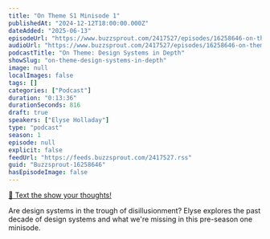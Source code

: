 ```yaml
---
title: "On Theme S1 Minisode 1"
publishedAt: "2024-12-12T18:00:00.000Z"
dateAdded: "2025-06-13"
episodeUrl: "https://www.buzzsprout.com/2417527/episodes/16258646-on-theme-s1-minisode-1.mp3"
audioUrl: "https://www.buzzsprout.com/2417527/episodes/16258646-on-theme-s1-minisode-1.mp3"
podcastTitle: "On Theme: Design Systems in Depth"
showSlug: "on-theme-design-systems-in-depth"
image: null
localImages: false
tags: []
categories: ["Podcast"]
duration: "0:13:36"
durationSeconds: 816
draft: true
speakers: ["Elyse Holladay"]
type: "podcast"
season: 1
episode: null
explicit: false
feedUrl: "https://feeds.buzzsprout.com/2417527.rss"
guid: "Buzzsprout-16258646"
hasEpisodeImage: false
---
```

[📲 Text the show your thoughts!](https://www.buzzsprout.com/twilio/text_messages/2417527/open_sms)

Are design systems in the trough of disillusionment? Elyse explores the past decade of design systems and what we're missing in this pre-season one minisode.
